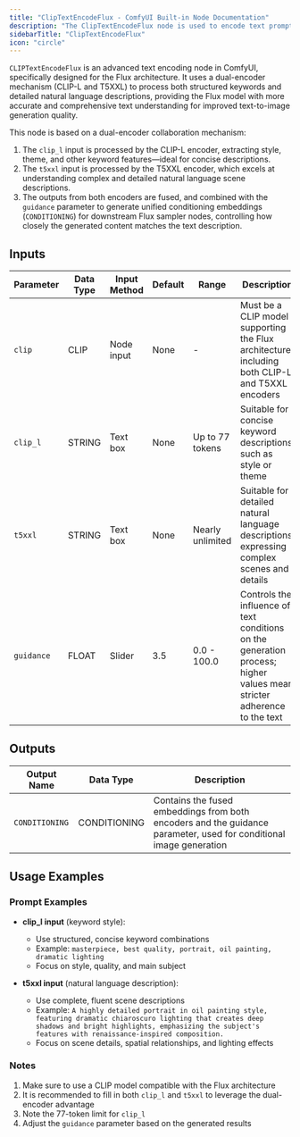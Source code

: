 ```yaml
---
title: "ClipTextEncodeFlux - ComfyUI Built-in Node Documentation"
description: "The ClipTextEncodeFlux node is used to encode text prompts into Flux-compatible conditioning embeddings."
sidebarTitle: "ClipTextEncodeFlux"
icon: "circle"
---
```


`CLIPTextEncodeFlux` is an advanced text encoding node in ComfyUI, specifically designed for the Flux architecture. It uses a dual-encoder mechanism (CLIP-L and T5XXL) to process both structured keywords and detailed natural language descriptions, providing the Flux model with more accurate and comprehensive text understanding for improved text-to-image generation quality.

This node is based on a dual-encoder collaboration mechanism:
1. The `clip_l` input is processed by the CLIP-L encoder, extracting style, theme, and other keyword features—ideal for concise descriptions.
2. The `t5xxl` input is processed by the T5XXL encoder, which excels at understanding complex and detailed natural language scene descriptions.
3. The outputs from both encoders are fused, and combined with the `guidance` parameter to generate unified conditioning embeddings (`CONDITIONING`) for downstream Flux sampler nodes, controlling how closely the generated content matches the text description.

## Inputs

| Parameter | Data Type | Input Method | Default | Range | Description |
|-----------|----------|-------------|---------|-------|-------------|
| `clip`    | CLIP     | Node input  | None    | -     | Must be a CLIP model supporting the Flux architecture, including both CLIP-L and T5XXL encoders |
| `clip_l`  | STRING   | Text box    | None    | Up to 77 tokens | Suitable for concise keyword descriptions, such as style or theme |
| `t5xxl`   | STRING   | Text box    | None    | Nearly unlimited | Suitable for detailed natural language descriptions, expressing complex scenes and details |
| `guidance`| FLOAT    | Slider      | 3.5     | 0.0 - 100.0 | Controls the influence of text conditions on the generation process; higher values mean stricter adherence to the text |

## Outputs

| Output Name   | Data Type    | Description |
|--------------|-------------|-------------|
| `CONDITIONING` | CONDITIONING | Contains the fused embeddings from both encoders and the guidance parameter, used for conditional image generation |

## Usage Examples

### Prompt Examples

- **clip_l input** (keyword style):
  - Use structured, concise keyword combinations
  - Example: `masterpiece, best quality, portrait, oil painting, dramatic lighting`
  - Focus on style, quality, and main subject

- **t5xxl input** (natural language description):
  - Use complete, fluent scene descriptions
  - Example: `A highly detailed portrait in oil painting style, featuring dramatic chiaroscuro lighting that creates deep shadows and bright highlights, emphasizing the subject's features with renaissance-inspired composition.`
  - Focus on scene details, spatial relationships, and lighting effects

### Notes

1. Make sure to use a CLIP model compatible with the Flux architecture
2. It is recommended to fill in both `clip_l` and `t5xxl` to leverage the dual-encoder advantage
3. Note the 77-token limit for `clip_l`
4. Adjust the `guidance` parameter based on the generated results
